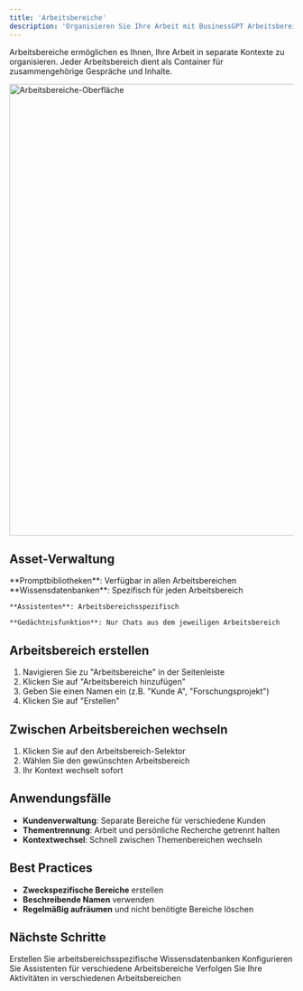 ```yaml
---
title: 'Arbeitsbereiche'
description: 'Organisieren Sie Ihre Arbeit mit BusinessGPT Arbeitsbereichen'
---
```


Arbeitsbereiche ermöglichen es Ihnen, Ihre Arbeit in separate Kontexte zu organisieren. Jeder Arbeitsbereich dient als Container für zusammengehörige Gespräche und Inhalte.

<img
  src="/images/workspace.png"
  alt="Arbeitsbereiche-Oberfläche"
  width="800"
/>

## Asset-Verwaltung

<CardGroup cols={2}>
  <Card title="Arbeitsbereich-übergreifend" icon="globe">
    **Promptbibliotheken**: Verfügbar in allen Arbeitsbereichen
  </Card>
  <Card title="Arbeitsbereich-spezifisch" icon="lock">
    **Wissensdatenbanken**: Spezifisch für jeden Arbeitsbereich

    **Assistenten**: Arbeitsbereichsspezifisch

    **Gedächtnisfunktion**: Nur Chats aus dem jeweiligen Arbeitsbereich
  </Card>
</CardGroup>

## Arbeitsbereich erstellen

1. Navigieren Sie zu "Arbeitsbereiche" in der Seitenleiste
2. Klicken Sie auf "Arbeitsbereich hinzufügen"
3. Geben Sie einen Namen ein (z.B. "Kunde A", "Forschungsprojekt")
4. Klicken Sie auf "Erstellen"

## Zwischen Arbeitsbereichen wechseln

1. Klicken Sie auf den Arbeitsbereich-Selektor
2. Wählen Sie den gewünschten Arbeitsbereich
3. Ihr Kontext wechselt sofort

## Anwendungsfälle

- **Kundenverwaltung**: Separate Bereiche für verschiedene Kunden
- **Thementrennung**: Arbeit und persönliche Recherche getrennt halten
- **Kontextwechsel**: Schnell zwischen Themenbereichen wechseln

## Best Practices

- **Zweckspezifische Bereiche** erstellen
- **Beschreibende Namen** verwenden
- **Regelmäßig aufräumen** und nicht benötigte Bereiche löschen

## Nächste Schritte

<CardGroup>
  <Card 
    title="Wissensdatenbank" 
    icon="database" 
    href="/features/Wissensdatenbank"
  >
    Erstellen Sie arbeitsbereichsspezifische Wissensdatenbanken
  </Card>
  <Card 
    title="Assistenten" 
    icon="robot" 
    href="/features/assistants"
  >
    Konfigurieren Sie Assistenten für verschiedene Arbeitsbereiche
  </Card>
  <Card 
    title="Benutzeraktivität" 
    icon="chart-line" 
    href="/features/user-activity"
  >
    Verfolgen Sie Ihre Aktivitäten in verschiedenen Arbeitsbereichen
  </Card>
</CardGroup>
